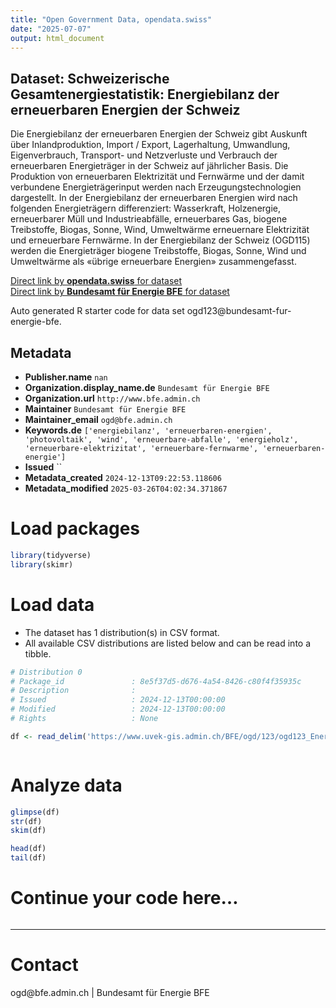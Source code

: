 ```yaml
---
title: "Open Government Data, opendata.swiss"
date: "2025-07-07"
output: html_document
---
```


## Dataset: Schweizerische Gesamtenergiestatistik: Energiebilanz der erneuerbaren Energien der Schweiz

Die Energiebilanz der erneuerbaren Energien der Schweiz gibt Auskunft über Inlandproduktion, Import / Export, Lagerhaltung, Umwandlung, Eigenverbrauch, Transport- und Netzverluste und Verbrauch der erneuerbaren Energieträger in der Schweiz auf jährlicher Basis. Die Produktion von erneuerbaren Elektrizität und Fernwärme und der damit verbundene Energieträgerinput werden nach Erzeugungstechnologien dargestellt. In der Energiebilanz der erneuerbaren Energien wird nach folgenden Energieträgern differenziert: Wasserkraft, Holzenergie, erneuerbarer Müll und Industrieabfälle, erneuerbares Gas, biogene Treibstoffe, Biogas, Sonne, Wind, Umweltwärme erneuernare Elektrizität und erneuerbare Fernwärme. In der Energiebilanz der Schweiz (OGD115) werden die Energieträger biogene Treibstoffe, Biogas, Sonne, Wind und Umweltwärme als «übrige erneuerbare Energien» zusammengefasst.

[Direct link by **opendata.swiss** for dataset](https://opendata.swiss/de/dataset/schweizerische-gesamtenergiestatistik-energiebilanz-der-erneuerbaren-energien-der-schweiz)<br>
[Direct link by **Bundesamt für Energie BFE** for dataset](https://www.bfe.admin.ch/bfe/de/home/versorgung/statistik-und-geodaten/energiestatistiken/gesamtenergiestatistik.html)

Auto generated R starter code for data set ogd123@bundesamt-fur-energie-bfe.

## Metadata

- **Publisher.name** `nan`
- **Organization.display_name.de** `Bundesamt für Energie BFE`
- **Organization.url** `http://www.bfe.admin.ch`
- **Maintainer** `Bundesamt für Energie BFE`
- **Maintainer_email** `ogd@bfe.admin.ch`
- **Keywords.de** `['energiebilanz', 'erneuerbaren-energien', 'photovoltaik', 'wind', 'erneuerbare-abfalle', 'energieholz', 'erneuerbare-elektrizitat', 'erneuerbare-fernwarme', 'erneuerbaren-energie']`
- **Issued** ``
- **Metadata_created** `2024-12-13T09:22:53.118606`
- **Metadata_modified** `2025-03-26T04:02:34.371867`


# Load packages

```r

library(tidyverse)
library(skimr)

```

# Load data

-   The dataset has 1 distribution(s) in CSV format.
-   All available CSV distributions are listed below and can be read into a tibble.

```r

# Distribution 0
# Package_id               : 8e5f37d5-d676-4a54-8426-c80f4f35935c
# Description              : 
# Issued                   : 2024-12-13T00:00:00
# Modified                 : 2024-12-13T00:00:00
# Rights                   : None

df <- read_delim('https://www.uvek-gis.admin.ch/BFE/ogd/123/ogd123_Energiebilanz_erneuerbareEnergien.csv')



```

# Analyze data

```r

glimpse(df)
str(df)
skim(df)

head(df)
tail(df)

```

# Continue your code here...

```r

```

------------------------------------------------------------------------

# Contact

ogd@bfe.admin.ch | Bundesamt für Energie BFE
